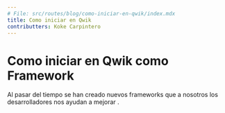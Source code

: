 ```yaml
---
# File: src/routes/blog/como-iniciar-en-qwik/index.mdx
title: Como iniciar en Qwik
contributters: Koke Carpintero
---
```


# Como iniciar en Qwik como Framework

Al pasar del tiempo se han creado nuevos frameworks que a nosotros los desarrolladores nos ayudan a mejorar .

